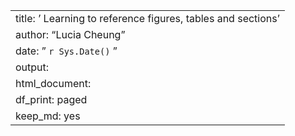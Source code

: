 ---
title: ' Learning to reference figures, tables and sections'
author: "Lucia Cheung"
date: " `r Sys.Date()` "
output:
  html_document:
    df_print: paged
keep_md: yes
---